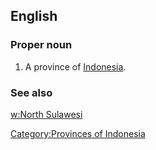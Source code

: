 ==English==

===Proper noun===
{{en-proper noun}}

# A province of [[Indonesia]].

===See also===
[[w:North Sulawesi]]

[[Category:Provinces of Indonesia]]